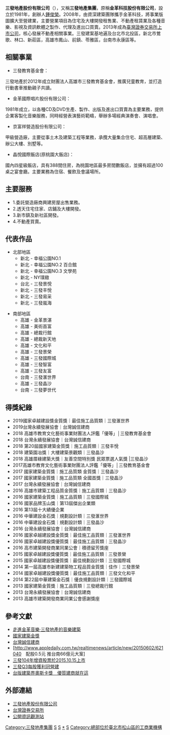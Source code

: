 {{copyedit|time=2015-12-15T08:55:50+00:00}}
{{globalize|time=2015-12-15T08:54:49+00:00}}
{{Infobox_Company
| company_name   = 三發地產股份有限公司
| company_name_en = San Far Property Limited
| company_type   = [[上市公司|上市公司]]
| market_information = {{twse|9946}}（2013年上市）
| key_people     = 鍾鼎晟
| foundation     = 1993年9月20日
| founder        = 鍾俊榮
| location       = {{ROC-TW}}<br>[[臺北市|臺北市]][[松山區_(臺灣)|松山區]][[八德路_(臺北市)|八德路三段]]30號12樓<br>（敦北長城大樓）
| telephone_no   = +886-2-25709988
| industry       = [[建築|建築營造業]]
| products       = 興建透天住宅、店鋪及大樓出售業務
| homepage       = {{url|http://www.sanfarproperty.com}}
}}

'''三發地產股份有限公司'''（{{lang-en|SAN FAR PROPERTY LIMITED}}），又稱'''三發地產集團'''，原稱'''金革科技股份有限公司'''，設立於1981年，創辦人[[鍾俊榮|鍾俊榮]]。2008年，由資深建築團隊攜手金革科技，將事業版圖擴大至營建業，主要營業項目為住宅及大樓開發租售業、不動產租賃業及各種音樂、影視及資訊軟體之製作、代理及進出口買賣。2013年成為[[臺灣證券交易所|臺灣證券交易所]][[上市公司|上市公司]]，核心發展不動產相關事業。三發建案基地遍及台北市北投區，新北市鶯歌、林口、新莊區，高雄市鳳山、前鎮、苓雅區，台南市永康區等。

==相關事業==
*三發教育基金會：
三發地產於2012年成立財團法人高雄市三發教育基金會，推廣兒童教育，並打造行動書車推動親子共讀。
*金革國際唱片股份有限公司：
1981年成立，以各種CD及DVD生產、製作、出版及進出口買賣為主要業務，提供企業客製化音樂服務，同時經營表演藝術範疇，舉辦多場經典演奏會、演唱會。
*京富祥營造股份有限公司：
甲級營造廠，主要從事土木及建築工程等業務，承攬大量集合住宅、超高層建築、辦公大樓、別墅等。
*晶悅國際飯店(原桃園大飯店)：
國內四星級飯店，具有388間住房，為桃園地區最多房間數飯店，並擁有超過100桌之宴會廳。主要業務為住宿、餐飲及會議場所。


==主要服務==
*1.委託營造廠商興建房屋出售業務。
*2.透天住宅住家、店鋪及大樓開發。
*3.新市鎮及新社區開發。
*4.不動產買賣。


==代表作品==

*北部地區
**新北 - 幸福公園NO.1
**新北 - 幸福公園NO.2 百合館
**新北 - 幸福公園NO.3 文學苑
**新北 - NY璞緻
**台北 - 三發景悅
**新北 - 三發丰悅
**新北 - 三發易采
**新北 - 三發嵐海

*南部地區
**高雄 - 金革景湛
**高雄 - 美術首富
**高雄 - 總裁行館
**高雄 - 總裁新天地
**高雄 - 文化和平
**高雄 - 三發景榮
**高雄 - 三發國際城
**高雄 - 三發智富
**高雄 - 三發友富
**台南 - 三發滙世界
**高雄 - 三發晶沙
**台南 - 三發夢世代


==得獎紀錄==
*2019國家卓越建設獎金質獎｜最佳施工品質類｜三發滙世界
*2019台灣永續發展協會｜台灣誠信建商
*2018 高雄市教育文化藝術事業財團法人評鑑「優等」│三發教育基金會
*2018 台灣永續發展協會｜台灣誠信建商
*2018 第20屆國家建築金質獎｜施工品質類｜三發丰悅
*2018 建築園冶獎｜大樓建築景觀類｜三發晶沙
*2018 高雄厝綠建築大獎｜友善空間特別獎 民眾票選人氣獎 |三發晶沙
*2017高雄市教育文化藝術事業財團法人評鑑「優等」│三發教育基金會
*2017 國家建築金質獎｜施工品質類 金質獎｜三發晶沙 
*2017 國家建築金質獎｜施工品質類 全國首獎｜三發晶沙 
*2017 台灣永續發展協會｜台灣誠信建商 
*2016 高雄市建築工程品質金質獎｜施工品質類｜三發晶沙 
*2016 國家建築金質獎｜施工品質類｜三發國際城 
*2016 國家品牌玉山獎｜第13屆傑出企業類 
*2016 第13屆十大績優企業 
*2016 中華建設金石獎｜規劃設計類｜三發滙世界 
*2016 中華建設金石獎｜規劃設計類｜三發晶沙 
*2016 台灣永續發展協會｜台灣誠信建商 
*2016 國家卓越建設獎金質獎｜最佳施工品質類｜三發滙世界 
*2016 國家卓越建設獎優質獎｜最佳施工品質類｜三發晶沙 
*2016 高市建築開發商業同業公會｜積德留芳獎座 
*2015 國家卓越建設獎優質獎｜最佳施工品質類｜三發景榮 
*2015 國家卓越建設獎優質獎｜最佳規劃設計類｜三發國際城 
*2014 第一屆高雄市新建建築物工程品質金質獎｜佳作｜三發景榮 
*2014 國家卓越建設獎優質獎｜最佳施工品質類｜三發文化和平 
*2014 第22屆中華建築金石獎｜優良規劃設計類｜三發國際城 
*2013 國家建築金質獎｜施工品質類｜三發總裁行館 
*2013 台灣永續發展協會｜台灣誠信建商 
*2013 高雄市建築開發商業同業公會感謝獎座



==參考文獻==
*[http://www.mygonews.com/news/detail/news_id/101896 走進金革音樂‧三發地產的音樂建築]
*[http://www.chinatimes.com/newspapers/20140723000180-260208 國家建築金獎]{{Wayback|url=http://www.chinatimes.com/newspapers/20140723000180-260208 |date=20190218231122 }}
*[https://web.archive.org/web/20160304214849/http://www.sanfar.com.tw/01_4.html 台灣誠信建商]
*[http://www.appledaily.com.tw/realtimenews/article/new/20150602/621040　配股0.5元 推台南66億元大案]{{Wayback|url=http://www.appledaily.com.tw/realtimenews/article/new/20150602/621040 |date=20160304210912 }}
*[http://news.cnyes.com/20151013/20151013084330983798010.shtml 三發104年增資股票於2015.10.15上市]
*[https://archive.is/20151215083607/http://money.udn.com/money/story/5710/1246830 三發Q3每股獲利冠營建]
*[http://news.housefun.com.tw/news/article/22438168508.html 台版建築界奧斯卡獎　優質建商就在這]{{Wayback|url=http://news.housefun.com.tw/news/article/22438168508.html |date=20160304194022 }}

==外部連結==
*[http://www.sanfarproperty.com 三發地產股份有限公司]{{Wayback|url=http://www.sanfarproperty.com/ |date=20181004160551 }}
*[https://web.archive.org/web/20151210214320/http://www.twse.com.tw/ch/ 台灣證券交易所]
*[http://mops.twse.com.tw/mops/web/index 公開資訊觀測站]{{Wayback|url=http://mops.twse.com.tw/mops/web/index |date=20160113211627 }}
[[Category:三發地產集團|Category:三發地產集團]]

{{Portal bar|臺灣|臺北|建築|企業}}
[[Category:1993年成立的公司|S]]
[[Category:1993年台灣建立|S]]
[[Category:三發地產集團|*]]
[[Category:台灣建築公司|S]]
[[Category:總部位於臺北市松山區的工商業機構|Category:總部位於臺北市松山區的工商業機構]]